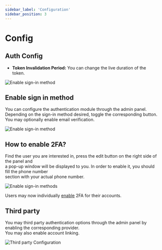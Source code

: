 ```yaml
---
sidebar_label: 'Configuration'
sidebar_position: 3
---
```


# Config
## Auth Config

- **Token Invalidation Period:** You can change the live duration of the token.

![Enable sign-in method](/img/authentication/auth_config.png)
## Enable sign in method
You can configure  the authentication module through the admin panel.<br />
Depending on the sign-in method desired, toggle the corresponding button.<br />
You may optionally enable email verification.

![Enable sign-in method](/img/authentication/enable_sign_in_method.png)

## How to enable 2FA?
Find the user you are interested in, press the edit button on the right side of the panel and<br />
a pop-up window will be displayed to you. In order to enable it, you should fill the phone number<br />
section  with your actual phone number. <br />

![Enable sign-in methods](/img/authentication/enable2FA.png)

Users may now  individually [enable](./api_reference/user/local/#enable-2fa)  2FA
for their accounts.

## Third party

You may third party authentication options through the admin panel by enabling the corresponding provider.<br />
You may also enable account linking.

![Third party Configuration](/img/authentication/facebook_enable.png)
